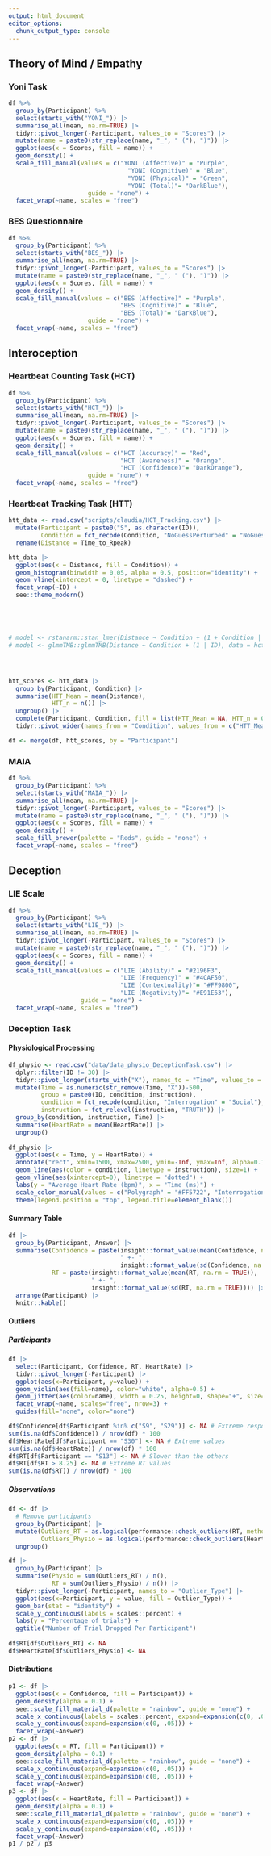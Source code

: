 ```yaml
---
output: html_document
editor_options: 
  chunk_output_type: console
---
```



## Theory of Mind / Empathy

### Yoni Task

```r
df %>% 
  group_by(Participant) %>% 
  select(starts_with("YONI_")) |> 
  summarise_all(mean, na.rm=TRUE) |> 
  tidyr::pivot_longer(-Participant, values_to = "Scores") |> 
  mutate(name = paste0(str_replace(name, "_", " ("), ")")) |> 
  ggplot(aes(x = Scores, fill = name)) +
  geom_density() +
  scale_fill_manual(values = c("YONI (Affective)" = "Purple",
                                 "YONI (Cognitive)" = "Blue",
                                 "YONI (Physical)" = "Green",
                                 "YONI (Total)"= "DarkBlue"),
                      guide = "none") +
  facet_wrap(~name, scales = "free")
```

### BES Questionnaire

```r
df %>% 
  group_by(Participant) %>% 
  select(starts_with("BES_")) |> 
  summarise_all(mean, na.rm=TRUE) |> 
  tidyr::pivot_longer(-Participant, values_to = "Scores") |> 
  mutate(name = paste0(str_replace(name, "_", " ("), ")")) |> 
  ggplot(aes(x = Scores, fill = name)) +
  geom_density() +
  scale_fill_manual(values = c("BES (Affective)" = "Purple",
                               "BES (Cognitive)" = "Blue",
                               "BES (Total)"= "DarkBlue"),
                      guide = "none") +
  facet_wrap(~name, scales = "free")
```

## Interoception

### Heartbeat Counting Task (HCT)

```r
df %>% 
  group_by(Participant) %>% 
  select(starts_with("HCT_")) |> 
  summarise_all(mean, na.rm=TRUE) |> 
  tidyr::pivot_longer(-Participant, values_to = "Scores") |> 
  mutate(name = paste0(str_replace(name, "_", " ("), ")")) |> 
  ggplot(aes(x = Scores, fill = name)) +
  geom_density() +
  scale_fill_manual(values = c("HCT (Accuracy)" = "Red",
                               "HCT (Awareness)" = "Orange",
                               "HCT (Confidence)"= "DarkOrange"),
                      guide = "none") +
  facet_wrap(~name, scales = "free")
```


### Heartbeat Tracking Task (HTT)


```r
htt_data <- read.csv("scripts/claudia/HCT_Tracking.csv") |> 
  mutate(Participant = paste0("S", as.character(ID)),
         Condition = fct_recode(Condition, "NoGuessPerturbed" = "NoGuess_Perturbed")) |> 
  rename(Distance = Time_to_Rpeak) 

htt_data |>
  ggplot(aes(x = Distance, fill = Condition)) +
  geom_histogram(binwidth = 0.05, alpha = 0.5, position="identity") +
  geom_vline(xintercept = 0, linetype = "dashed") +
  facet_wrap(~ID) +
  see::theme_modern() 





# model <- rstanarm::stan_lmer(Distance ~ Condition + (1 + Condition | ID), data = hct_data, refresh=0, chains = 2)
# model <- glmmTMB::glmmTMB(Distance ~ Condition + (1 | ID), data = hct_data)




htt_scores <- htt_data |> 
  group_by(Participant, Condition) |> 
  summarise(HTT_Mean = mean(Distance),
            HTT_n = n()) |> 
  ungroup() |> 
  complete(Participant, Condition, fill = list(HTT_Mean = NA, HTT_n = 0)) |> 
  tidyr::pivot_wider(names_from = "Condition", values_from = c("HTT_Mean", "HTT_n"))

df <- merge(df, htt_scores, by = "Participant")
```


### MAIA

```r
df %>% 
  group_by(Participant) %>% 
  select(starts_with("MAIA_")) |> 
  summarise_all(mean, na.rm=TRUE) |> 
  tidyr::pivot_longer(-Participant, values_to = "Scores") |> 
  mutate(name = paste0(str_replace(name, "_", " ("), ")")) |> 
  ggplot(aes(x = Scores, fill = name)) +
  geom_density() +
  scale_fill_brewer(palette = "Reds", guide = "none") +
  facet_wrap(~name, scales = "free")
```


## Deception

### LIE Scale

```r
df %>% 
  group_by(Participant) %>% 
  select(starts_with("LIE_")) |> 
  summarise_all(mean, na.rm=TRUE) |> 
  tidyr::pivot_longer(-Participant, values_to = "Scores") |> 
  mutate(name = paste0(str_replace(name, "_", " ("), ")")) |> 
  ggplot(aes(x = Scores, fill = name)) +
  geom_density() +
  scale_fill_manual(values = c("LIE (Ability)" = "#2196F3",
                               "LIE (Frequency)" = "#4CAF50",
                               "LIE (Contextuality)"= "#FF9800",
                               "LIE (Negativity)"= "#E91E63"),
                    guide = "none") +
  facet_wrap(~name, scales = "free")
```

### Deception Task

#### Physiological Processing

```r
df_physio <- read.csv("data/data_physio_DeceptionTask.csv") |> 
  dplyr::filter(ID != 30) |> 
  tidyr::pivot_longer(starts_with("X"), names_to = "Time", values_to = "HeartRate") |> 
  mutate(Time = as.numeric(str_remove(Time, "X"))-500,
         group = paste0(ID, condition, instruction),
         condition = fct_recode(condition, "Interrogation" = "Social"),
         instruction = fct_relevel(instruction, "TRUTH")) |> 
  group_by(condition, instruction, Time) |> 
  summarise(HeartRate = mean(HeartRate)) |> 
  ungroup()
  
df_physio |> 
  ggplot(aes(x = Time, y = HeartRate)) +
  annotate("rect", xmin=1500, xmax=2500, ymin=-Inf, ymax=Inf, alpha=0.1, fill = "green") +
  geom_line(aes(color = condition, linetype = instruction), size=1) +
  geom_vline(aes(xintercept=0), linetype = "dotted") +
  labs(y = "Average Heart Rate (bpm)", x = "Time (ms)") +
  scale_color_manual(values = c("Polygraph" = "#FF5722", "Interrogation" = "#2196F3")) +
  theme(legend.position = "top", legend.title=element_blank())
```

#### Summary Table

```r
df |> 
  group_by(Participant, Answer) |> 
  summarise(Confidence = paste(insight::format_value(mean(Confidence, na.rm = TRUE)),
                               " +- ",
                               insight::format_value(sd(Confidence, na.rm = TRUE))),
            RT = paste(insight::format_value(mean(RT, na.rm = TRUE)),
                       " +- ",
                       insight::format_value(sd(RT, na.rm = TRUE)))) |> 
  arrange(Participant) |> 
  knitr::kable()
```

#### Outliers

##### Participants

```r
df |> 
  select(Participant, Confidence, RT, HeartRate) |> 
  tidyr::pivot_longer(-Participant) |> 
  ggplot(aes(x=Participant, y=value)) +
  geom_violin(aes(fill=name), color="white", alpha=0.5) +
  geom_jitter(aes(color=name), width = 0.25, height=0, shape="+", size=2) +
  facet_wrap(~name, scales="free", nrow=3) +
  guides(fill="none", color="none")

df$Confidence[df$Participant %in% c("S9", "S29")] <- NA # Extreme responses
sum(is.na(df$Confidence)) / nrow(df) * 100
df$HeartRate[df$Participant == "S30"] <- NA # Extreme values
sum(is.na(df$HeartRate)) / nrow(df) * 100
df$RT[df$Participant == "S13"] <- NA # Slower than the others
df$RT[df$RT > 8.25] <- NA # Extreme RT values 
sum(is.na(df$RT)) / nrow(df) * 100
```

##### Observations

```r
df <- df |> 
  # Remove participants
  group_by(Participant) |> 
  mutate(Outliers_RT = as.logical(performance::check_outliers(RT, method = "zscore", threshold = qnorm(0.9999))),
         Outliers_Physio = as.logical(performance::check_outliers(HeartRate, method = "zscore", threshold = qnorm(0.9999)))) |> 
  ungroup()
```

```r
df |> 
  group_by(Participant) |> 
  summarise(Physio = sum(Outliers_RT) / n(),
            RT = sum(Outliers_Physio) / n()) |> 
  tidyr::pivot_longer(-Participant, names_to = "Outlier_Type") |> 
  ggplot(aes(x=Participant, y = value, fill = Outlier_Type)) +
  geom_bar(stat = "identity") + 
  scale_y_continuous(labels = scales::percent) + 
  labs(y = "Percentage of trials") +
  ggtitle("Number of Trial Dropped Per Participant")
  
df$RT[df$Outliers_RT] <- NA
df$HeartRate[df$Outliers_Physio] <- NA
```


#### Distributions

```r
p1 <- df |> 
  ggplot(aes(x = Confidence, fill = Participant)) +
  geom_density(alpha = 0.1) +
  see::scale_fill_material_d(palette = "rainbow", guide = "none") +
  scale_x_continuous(labels = scales::percent, expand=expansion(c(0, .05))) +
  scale_y_continuous(expand=expansion(c(0, .05))) +
  facet_wrap(~Answer)
p2 <- df |> 
  ggplot(aes(x = RT, fill = Participant)) +
  geom_density(alpha = 0.1) +
  see::scale_fill_material_d(palette = "rainbow", guide = "none") +
  scale_x_continuous(expand=expansion(c(0, .05))) +
  scale_y_continuous(expand=expansion(c(0, .05))) +
  facet_wrap(~Answer)
p3 <- df |> 
  ggplot(aes(x = HeartRate, fill = Participant)) +
  geom_density(alpha = 0.1) +
  see::scale_fill_material_d(palette = "rainbow", guide = "none") +
  scale_x_continuous(expand=expansion(c(0, .05))) +
  scale_y_continuous(expand=expansion(c(0, .05))) +
  facet_wrap(~Answer)
p1 / p2 / p3
```

